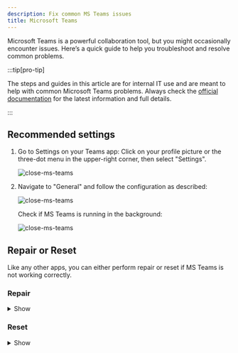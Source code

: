 ```yaml
---
description: Fix common MS Teams issues
title: Microsoft Teams
---
```




<!-- # Fix MS Teams -->

<!-- <MsTeams className="logoBadge" /> -->

Microsoft Teams is a powerful collaboration tool, but you might occasionally encounter issues. Here’s a quick guide to help you troubleshoot and resolve common problems.

:::tip[pro-tip]

The steps and guides in this article are for internal IT use and are meant to help with common Microsoft Teams problems. Always check the [official documentation](https://learn.microsoft.com/en-us/microsoftteams/deploy-enterprise-setup?tabs=ChatTeamsChannels) for the latest information and full details.


:::




## Recommended settings

1. Go to Settings on your Teams app: Click on your profile picture or the three-dot menu in the upper-right corner, then select "Settings".

    ![close-ms-teams](/img/troubleshooting/ms-teams-settings.png)

2. Navigate to "General" and follow the configuration as described:

    ![close-ms-teams](/img/troubleshooting/ms-teams-generalsettings.png)

    Check if MS Teams is running in the background:

  
    ![close-ms-teams](/img/troubleshooting/close-ms-teams.png)


<!-- <details>
<summary>ms-settings</summary>

</details> -->


## Repair or Reset 
Like any other apps, you can either perform repair or reset if MS Teams is not working correctly.

### Repair

<details>
<summary>Show</summary>

1. Open Settings by pressing the Windows key + I. 
2. Go to Apps > Installed Apps. 
3. Search "Microsoft Teams" > Select "Advanced options". 
4. In the "Reset" section, click "Repair". 
A checkmark will appear when the repair is complete. 

    ![close-ms-teams](/img/troubleshooting/ms-teams-win.png)

</details>

### Reset

<details>
<summary>Show</summary>

:::caution

This action will set MS Teams back to it's original settings. You may need to perform an update and reconfigure to [recommended settings](#recommended-settings).

:::

If MS Teams still isn't working right



1. Press Windows + R

    ![close-ms-teams](/img/troubleshooting/ms-teams-reset-run.png)
    
<!-- ms-teams-reset-run -->
<!-- ms-teams-appfolder -->

  <Tabs>
  
    <TabItem value="new" label="New Teams" default>
  
  ```bash
  %userprofile%\appdata\local\Packages\MSTeams_8wekyb3d8bbwe\LocalCache\Microsoft\MSTeams
  ```
  
    </TabItem>
      <TabItem value="classic" label="Classic Teams">
  
  ```bash
  %appdata%\Microsoft\Teams
  ```
  
    </TabItem>
  </Tabs>

2. Delete all files and folders. Make sure to delete it permanently (Shift + del).

  ![close-ms-teams](/img/troubleshooting/ms-teams-appfolder.png)
  
  </details>


<!-- Clearing the cache can help fix issues like login problems, slow performance, or message syncing issues. -->

<!-- - ❌ Disable Auto-Start
- ❌ Disable Open application in background
- ❌ Disable On close, keep the application running
- ✅ Enable Register the new Teams as the chat app for Microsoft 365 (requires restarting Microsoft 3applications) -->


<!--  -->

<!-- import ComingSoon from "@site/src/components/ComingSoon";

<ComingSoon /> -->

<!-- 
## 1. **Unable to Log In**

If you can’t log in, try the following: -->

<!-- - **Check Your Credentials:** Ensure you’re using the correct email and password.
- **Restart Teams:** Close the application completely and reopen it.
- **Clear the Cache:** For desktop users, clearing the Teams cache can help:
  - Exit Teams.
  - Navigate to `%appdata%\Microsoft\Teams` and delete all files in the folder. -->







<MsTeams className="logoBadge" />
